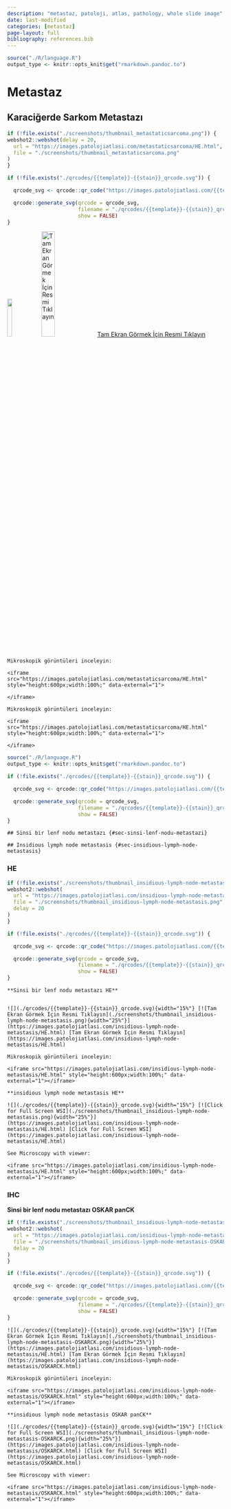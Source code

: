 ```yaml
---
description: "metastaz, patoloji, atlas, pathology, whole slide image"
date: last-modified
categories: [metastaz]
page-layout: full
bibliography: references.bib
---
```


```r

source("./R/language.R")
output_type <- knitr::opts_knit$get("rmarkdown.pandoc.to")

```

# Metastaz {#sec-metastaz}

## Karaciğerde Sarkom Metastazı {#sec-karaciger-sarkom-metastaz}

```r
if (!file.exists("./screenshots/thumbnail_metastaticsarcoma.png")) {
webshot2::webshot(delay = 20,
  url = "https://images.patolojiatlasi.com/metastaticsarcoma/HE.html",
  file = "./screenshots/thumbnail_metastaticsarcoma.png"
)
}
```


```r
if (!file.exists("./qrcodes/{{template}}-{{stain}}_qrcode.svg")) {

  qrcode_svg <- qrcode::qr_code("https://images.patolojiatlasi.com/{{template}}/{{stain}}.html")

  qrcode::generate_svg(qrcode = qrcode_svg,
                       filename = "./qrcodes/{{template}}-{{stain}}_qrcode.svg",
                       show = FALSE)
}
```


![](./qrcodes/{{template}}-{{stain}}_qrcode.svg){width="15%"} [![Tam Ekran Görmek İçin Resmi
Tıklayın](./screenshots/thumbnail_metastaticsarcoma.png){width="25%"}](https://images.patolojiatlasi.com/metastaticsarcoma/HE.html)
[Tam Ekran Görmek İçin Resmi
Tıklayın](https://images.patolojiatlasi.com/metastaticsarcoma/HE.html)


```asis

Mikroskopik görüntüleri inceleyin:

<iframe src="https://images.patolojiatlasi.com/metastaticsarcoma/HE.html" style="height:600px;width:100%;" data-external="1">

</iframe>
```



```asis

Mikroskopik görüntüleri inceleyin:

<iframe src="https://images.patolojiatlasi.com/metastaticsarcoma/HE.html" style="height:600px;width:100%;" data-external="1">

</iframe>
```




```r

source("./R/language.R")
output_type <- knitr::opts_knit$get("rmarkdown.pandoc.to")

```


```r
if (!file.exists("./qrcodes/{{template}}-{{stain}}_qrcode.svg")) {

  qrcode_svg <- qrcode::qr_code("https://images.patolojiatlasi.com/{{template}}/{{stain}}.html")

  qrcode::generate_svg(qrcode = qrcode_svg,
                       filename = "./qrcodes/{{template}}-{{stain}}_qrcode.svg",
                       show = FALSE)
}
```



```asis

## Sinsi bir lenf nodu metastazı {#sec-sinsi-lenf-nodu-metastazi} 

```

```asis

## Insidious lymph node metastasis {#sec-insidious-lymph-node-metastasis} 

```


::::: panel-tabset

### HE

```r
if (!file.exists("./screenshots/thumbnail_insidious-lymph-node-metastasis.png")) {
webshot2::webshot(
  url = "https://images.patolojiatlasi.com/insidious-lymph-node-metastasis/HE.html",
  file = "./screenshots/thumbnail_insidious-lymph-node-metastasis.png",
  delay = 20
)
}
```


```r
if (!file.exists("./qrcodes/{{template}}-{{stain}}_qrcode.svg")) {

  qrcode_svg <- qrcode::qr_code("https://images.patolojiatlasi.com/{{template}}/{{stain}}.html")

  qrcode::generate_svg(qrcode = qrcode_svg,
                       filename = "./qrcodes/{{template}}-{{stain}}_qrcode.svg",
                       show = FALSE)
}
```


```asis

**Sinsi bir lenf nodu metastazı HE**


![](./qrcodes/{{template}}-{{stain}}_qrcode.svg){width="15%"} [![Tam Ekran Görmek İçin Resmi Tıklayın](./screenshots/thumbnail_insidious-lymph-node-metastasis.png){width="25%"}](https://images.patolojiatlasi.com/insidious-lymph-node-metastasis/HE.html) [Tam Ekran Görmek İçin Resmi Tıklayın](https://images.patolojiatlasi.com/insidious-lymph-node-metastasis/HE.html)

```


```asis

Mikroskopik görüntüleri inceleyin:

<iframe src="https://images.patolojiatlasi.com/insidious-lymph-node-metastasis/HE.html" style="height:600px;width:100%;" data-external="1"></iframe>

```



```asis

**insidious lymph node metastasis HE**

![](./qrcodes/{{template}}-{{stain}}_qrcode.svg){width="15%"} [![Click for Full Screen WSI](./screenshots/thumbnail_insidious-lymph-node-metastasis.png){width="25%"}](https://images.patolojiatlasi.com/insidious-lymph-node-metastasis/HE.html) [Click for Full Screen WSI](https://images.patolojiatlasi.com/insidious-lymph-node-metastasis/HE.html)

```

```asis

See Microscopy with viewer: 

<iframe src="https://images.patolojiatlasi.com/insidious-lymph-node-metastasis/HE.html" style="height:600px;width:100%;" data-external="1"></iframe>
```


### IHC

**Sinsi bir lenf nodu metastazı OSKAR panCK**


```r
if (!file.exists("./screenshots/thumbnail_insidious-lymph-node-metastasis-OSKARCK.png")) {
webshot2::webshot(
  url = "https://images.patolojiatlasi.com/insidious-lymph-node-metastasis/OSKARCK.html",
  file = "./screenshots/thumbnail_insidious-lymph-node-metastasis-OSKARCK.png",
  delay = 20
)
}
```


```r
if (!file.exists("./qrcodes/{{template}}-{{stain}}_qrcode.svg")) {

  qrcode_svg <- qrcode::qr_code("https://images.patolojiatlasi.com/{{template}}/{{stain}}.html")

  qrcode::generate_svg(qrcode = qrcode_svg,
                       filename = "./qrcodes/{{template}}-{{stain}}_qrcode.svg",
                       show = FALSE)
}
```



```asis

![](./qrcodes/{{template}}-{{stain}}_qrcode.svg){width="15%"} [![Tam Ekran Görmek İçin Resmi Tıklayın](./screenshots/thumbnail_insidious-lymph-node-metastasis-OSKARCK.png){width="25%"}](https://images.patolojiatlasi.com/insidious-lymph-node-metastasis/HE.html) [Tam Ekran Görmek İçin Resmi Tıklayın](https://images.patolojiatlasi.com/insidious-lymph-node-metastasis/OSKARCK.html)

```


```asis

Mikroskopik görüntüleri inceleyin:

<iframe src="https://images.patolojiatlasi.com/insidious-lymph-node-metastasis/OSKARCK.html" style="height:600px;width:100%;" data-external="1"></iframe>

```


```asis

**insidious lymph node metastasis OSKAR panCK**

![](./qrcodes/{{template}}-{{stain}}_qrcode.svg){width="15%"} [![Click for Full Screen WSI](./screenshots/thumbnail_insidious-lymph-node-metastasis-OSKARCK.png){width="25%"}](https://images.patolojiatlasi.com/insidious-lymph-node-metastasis/OSKARCK.html) [Click for Full Screen WSI](https://images.patolojiatlasi.com/insidious-lymph-node-metastasis/OSKARCK.html)

```

```asis

See Microscopy with viewer: 

<iframe src="https://images.patolojiatlasi.com/insidious-lymph-node-metastasis/OSKARCK.html" style="height:600px;width:100%;" data-external="1"></iframe>

```

:::::

